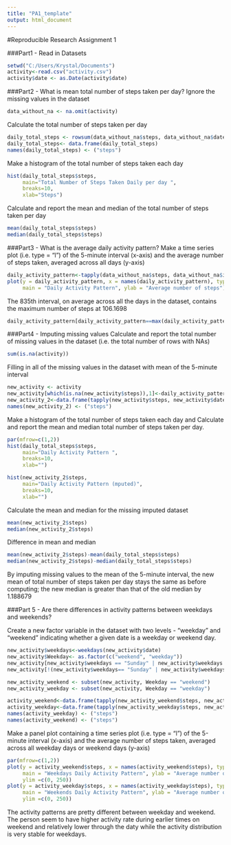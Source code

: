 ```yaml
---
title: "PA1_template"
output: html_document
---
```

#Reproducible Research Assignment 1

###Part1 - Read in Datasets
```r
setwd("C:/Users/Krystal/Documents")
activity<-read.csv("activity.csv")
activity$date <- as.Date(activity$date)
```



###Part2 - What is mean total number of steps taken per day?
Ignore the missing values in the dataset
```r
data_without_na <- na.omit(activity) 
```

Calculate the total number of steps taken per day
```r
daily_total_steps <- rowsum(data_without_na$steps, data_without_na$date) 
daily_total_steps<- data.frame(daily_total_steps)
names(daily_total_steps) <- ("steps")
```

Make a histogram of the total number of steps taken each day
```r
hist(daily_total_steps$steps, 
     main="Total Number of Steps Taken Daily per day ",
     breaks=10,
     xlab="Steps")
```

Calculate and report the mean and median of the total number of steps taken per day
```r
mean(daily_total_steps$steps)
median(daily_total_steps$steps)
```



###Part3 - What is the average daily activity pattern?
Make a time series plot (i.e. type = "l") of the 5-minute interval (x-axis) and the average number of steps taken, averaged across all days (y-axis)
```r
daily_activity_pattern<-tapply(data_without_na$steps, data_without_na$interval, mean)
plot(y = daily_activity_pattern, x = names(daily_activity_pattern), type = "l", xlab = "5-Minute Interval", 
     main = "Daily Activity Pattern", ylab = "Average number of steps")
```

The 835th interval, on average across all the days in the dataset, contains the maximum number of steps at 106.1698
```r
daily_activity_pattern[daily_activity_pattern==max(daily_activity_pattern)]
```



###Part4 - Imputing missing values
Calculate and report the total number of missing values in the dataset (i.e. the total number of rows with NAs)
```r
sum(is.na(activity))
```

Filling in all of the missing values in the dataset with  mean of the 5-minute interval
```r
new_activity <- activity
new_activity[which(is.na(new_activity$steps)),1]<-daily_activity_pattern[as.character(new_activity[which(is.na(new_activity$steps)),3])] 
new_activity_2<-data.frame(tapply(new_activity$steps, new_activity$date, sum))
names(new_activity_2) <- ("steps")
```

Make a histogram of the total number of steps taken each day and Calculate and report the mean and median total number of steps taken per day.
```r
par(mfrow=c(1,2))
hist(daily_total_steps$steps, 
     main="Daily Activity Pattern ",
     breaks=10,
     xlab="")

hist(new_activity_2$steps, 
     main="Daily Activity Pattern (mputed)",
     breaks=10,
     xlab="")
```

Calculate the mean and median for the missing imputed dataset
```r
mean(new_activity_2$steps)
median(new_activity_2$steps)
```

Difference in mean and median
```r
mean(new_activity_2$steps)-mean(daily_total_steps$steps)
median(new_activity_2$steps)-median(daily_total_steps$steps)
```

By imputing missing values to the mean of the 5-minute interval, the new mean of total number of steps taken per day stays the same as before computing; the new median is greater than that of the old median by 1.188679



###Part 5 - Are there differences in activity patterns between weekdays and weekends?

Create a new factor variable in the dataset with two levels - "weekday" and "weekend" indicating whether a given date is a weekday or weekend day.
```r
new_activity$weekdays<-weekdays(new_activity$date)
new_activity$Weekday<- as.factor(c("weekend", "weekday"))
new_activity[new_activity$weekdays == "Sunday" | new_activity$weekdays == "Saturday" ,5]<- factor("weekend")
new_activity[!(new_activity$weekdays== "Sunday" | new_activity$weekdays == "Saturday"),5 ]<- factor("weekday")

new_activity_weekend <- subset(new_activity, Weekday == "weekend") 
new_activity_weekday <- subset(new_activity, Weekday == "weekday") 

activity_weekend<-data.frame(tapply(new_activity_weekend$steps, new_activity_weekend$interval, mean))
activity_weekday<-data.frame(tapply(new_activity_weekday$steps, new_activity_weekday$interval, mean))
names(activity_weekday) <- ("steps")
names(activity_weekend) <- ("steps")
```

Make a panel plot containing a time series plot (i.e. type = "l") of the 5-minute interval (x-axis) and the average number of steps taken, averaged across all weekday days or weekend days (y-axis)
```r
par(mfrow=c(1,2))
plot(y = activity_weekend$steps, x = names(activity_weekend$steps), type = "l", xlab = "5-Minute Interval", 
     main = "Weekdays Daily Activity Pattern", ylab = "Average number of steps", 
     ylim =c(0, 250))
plot(y = activity_weekday$steps, x = names(activity_weekday$steps), type = "l", xlab = "5-Minute Interval", 
     main = "Weekends Daily Activity Pattern", ylab = "Average number of steps", 
     ylim =c(0, 250))
```

The activity patterns are pretty different between weekday and weekend. The person seem to have higher activity rate during earlier times on weekend and relatively lower through the daty while the activity distribution is very stable for weekdays.

